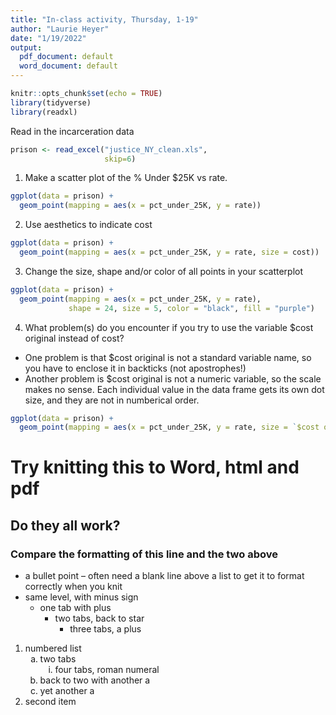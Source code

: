 ```yaml
---
title: "In-class activity, Thursday, 1-19"
author: "Laurie Heyer"
date: "1/19/2022"
output:
  pdf_document: default
  word_document: default
---
```


```r
knitr::opts_chunk$set(echo = TRUE)
library(tidyverse)
library(readxl)
```

Read in the incarceration data

```r
prison <- read_excel("justice_NY_clean.xls",
                     skip=6)
```

1. Make a scatter plot of the % Under $25K vs rate. 
```r
ggplot(data = prison) + 
  geom_point(mapping = aes(x = pct_under_25K, y = rate))
```


2. Use aesthetics to indicate cost
```r
ggplot(data = prison) + 
  geom_point(mapping = aes(x = pct_under_25K, y = rate, size = cost))
```

3. Change the size, shape and/or color of all points in your scatterplot
```r
ggplot(data = prison) + 
  geom_point(mapping = aes(x = pct_under_25K, y = rate), 
             shape = 24, size = 5, color = "black", fill = "purple")
```

4. What problem(s) do you encounter if you try to use the variable $cost original instead of cost?

* One problem is that $cost original is not a standard variable name, so you have to enclose it in backticks (not apostrophes!)
* Another problem is $cost original is not a numeric variable, so the scale makes no sense. Each individual value in the data frame gets its own dot size, and they are not in numberical order. 
```r
ggplot(data = prison) + 
  geom_point(mapping = aes(x = pct_under_25K, y = rate, size = `$cost original`))
```

# Try knitting this to Word, html and pdf

## Do they all work?

### Compare the formatting of this line and the two above

* a bullet point -- often need a blank line above a list to get it to format correctly when you knit
- same level, with minus sign
  + one tab with plus
    * two tabs, back to star
      + three tabs, a plus

  
1. numbered list
    a. two tabs
        i. four tabs, roman numeral
    a. back to two with another a
    a. yet another a
1. second item
